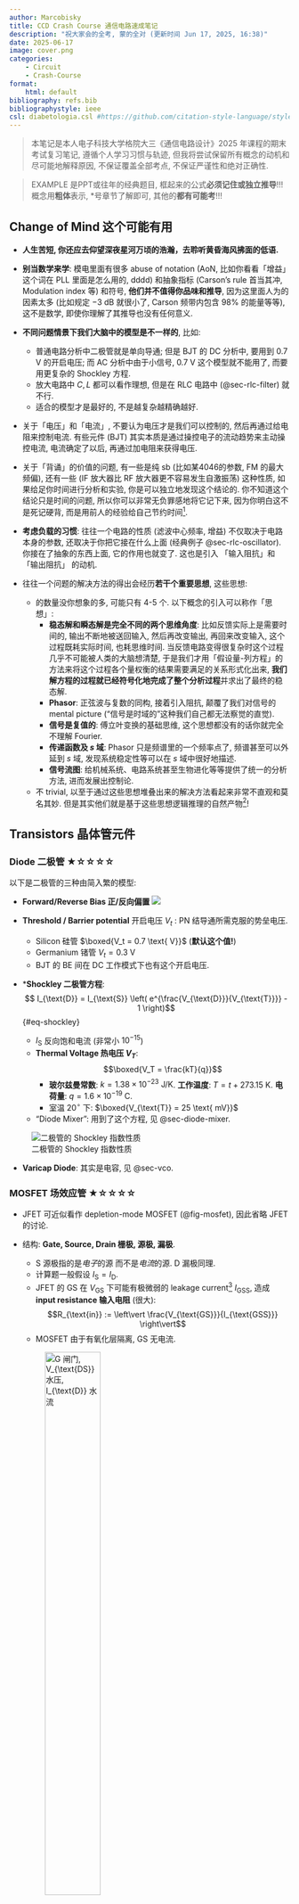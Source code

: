 ```yaml
---
author: Marcobisky
title: CCD Crash Course 通信电路速成笔记
description: "祝大家会的全考, 蒙的全对 (更新时间 Jun 17, 2025, 16:38)"
date: 2025-06-17
image: cover.png
categories:
    - Circuit
    - Crash-Course
format: 
    html: default
bibliography: refs.bib
bibliographystyle: ieee
csl: diabetologia.csl #https://github.com/citation-style-language/styles
---
```


> 本笔记是本人电子科技大学格院大三《通信电路设计》2025 年课程的期末考试复习笔记, 遵循个人学习习惯与轨迹, 但我将尝试保留所有概念的动机和尽可能地解释原因, 不保证覆盖全部考点, 不保证严谨性和绝对正确性.

> EXAMPLE 是PPT或往年的经典题目, 框起来的公式**必须记住或独立推导**!!! 概念用**粗体**表示, *号章节了解即可, 其他的**都有可能考**!!!

## Change of Mind 这个可能有用 {#sec-change-of-mind}

- **人生苦短, 你还应去仰望深夜星河万顷的浩瀚，去聆听黄昏海风拂面的低语.**

- **别当数学来学**: 模电里面有很多 abuse of notation (AoN, 比如你看看「增益」这个词在 PLL 里面是怎么用的, dddd) 和抽象指标 (Carson's rule 首当其冲, Modulation index 等) 和符号, **他们并不值得你品味和推导**, 因为这里面人为的因素太多 (比如规定 $-3\text{ dB}$ 就很小了, Carson 频带内包含 $98\%$ 的能量等等), 这不是数学, 即使你理解了其推导也没有任何意义.

- **不同问题情景下我们大脑中的模型是不一样的**, 比如:
    - 普通电路分析中二极管就是单向导通; 但是 BJT 的 DC 分析中, 要用到 $0.7\text{ V}$ 的开启电压; 而 AC 分析中由于小信号, $0.7\text{ V}$ 这个模型就不能用了, 而要用更复杂的 Shockley 方程.
    - 放大电路中 $C, L$ 都可以看作理想, 但是在 RLC 电路中 (@sec-rlc-filter) 就不行.
    - 适合的模型才是最好的, 不是越复杂越精确越好.

- 关于「电压」和「电流」, 不要认为电压才是我们可以控制的, 然后再通过给电阻来控制电流. 有些元件 (BJT) 其实本质是通过操控电子的流动趋势来主动操控电流, 电流确定了以后, 再通过加电阻来获得电压.

- 关于「背诵」的价值的问题, 有一些是纯 sb (比如某4046的参数, FM 的最大频偏), 还有一些 (IF 放大器比 RF 放大器更不容易发生自激振荡) 这种性质, 如果给足你时间进行分析和实验, 你是可以独立地发现这个结论的. 你不知道这个结论只是时间的问题, 所以你可以非常无负罪感地将它记下来, 因为你明白这不是死记硬背, 而是用前人的经验给自己节约时间[^engineering].

- **考虑负载的习惯**: 往往一个电路的性质 (滤波中心频率, 增益) 不仅取决于电路本身的参数, 还取决于你把它接在什么上面 (经典例子 @sec-rlc-oscillator). 你接在了抽象的东西上面, 它的作用也就变了. 这也是引入 「输入阻抗」和 「输出阻抗」 的动机.

- 往往一个问题的解决方法的得出会经历**若干个重要思想**, 这些思想:
    - 的数量没你想象的多, 可能只有 4-5 个. 以下概念的引入可以称作「思想」:
        - **稳态解和瞬态解是完全不同的两个思维角度**: 比如反馈实际上是需要时间的, 输出不断地被送回输入, 然后再改变输出, 再回来改变输入, 这个过程既耗实际时间, 也耗思维时间. 当反馈电路变得很复杂时这个过程几乎不可能被人类的大脑想清楚, 于是我们才用「假设量-列方程」的方法来将这个过程各个量权衡的结果需要满足的关系形式化出来, **我们解方程的过程就已经符号化地完成了整个分析过程**并求出了最终的稳态解.
        - **Phasor**: 正弦波与复数的同构, 接着引入阻抗, 颠覆了我们对信号的 mental picture (“信号是时域的”这种我们自己都无法察觉的直觉).
        - **信号是复值的**: 傅立叶变换的基础思维, 这个思想都没有的话你就完全不理解 Fourier.
        - **传递函数及 $s$ 域**: Phasor 只是频谱里的一个频率点了, 频谱甚至可以外延到 $s$ 域, 发现系统稳定性等可以在 $s$ 域中很好地描述.
        - **信号流图**: 给机械系统、电路系统甚至生物进化等等提供了统一的分析方法, 进而发展出控制论.
    - 不 trivial, 以至于通过这些思想堆叠出来的解决方法看起来非常不直观和莫名其妙. 但是其实他们就是基于这些思想逻辑推理的自然产物[^math]!

[^engineering]: 有些数学家对工程学嗤之以鼻的原因本质上是对「经验主义」的怀疑.

[^math]: 这一点在纯数上尤为明显.

## Transistors 晶体管元件

### Diode 二极管 ★☆☆☆☆

以下是二极管的三种由简入繁的模型:

- **Forward/Reverse Bias 正/反向偏置**
    ![](diode-bias.jpg)

- **Threshold / Barrier potential** 开启电压 $V_t$ : PN 结导通所需克服的势垒电压.
    - Silicon 硅管 $\boxed{V_t = 0.7 \text{ V}}$ (**默认这个值!**)
    - Germanium 锗管 $V_t = 0.3 \text{ V}$
    - BJT 的 BE 间在 DC 工作模式下也有这个开启电压.

- ***Shockley 二极管方程**: $$ I_{\text{D}} = I_{\text{S}} \left( e^{\frac{V_{\text{D}}}{V_{\text{T}}}} - 1 \right)$${#eq-shockley}
    - $I_{\text{S}}$ 反向饱和电流 (非常小 $10^{-15}$)
    - **Thermal Voltage 热电压 $V_T$**: $$\boxed{V_T = \frac{kT}{q}}$$
        - **玻尔兹曼常数**: $k = 1.38 \times 10^{-23} \text{ J/K}$. **工作温度**: $T = t + 273.15 \text{ K}$. **电荷量**: $q = 1.6 \times 10^{-19} \text{ C}$.
        - 室温 $20^{\circ}$ 下: $\boxed{V_{\text{T}} = 25 \text{ mV}}$
    - "Diode Mixer": 用到了这个方程, 见 @sec-diode-mixer.

::: {.column-margin}
![二极管的 Shockley 指数性质](shockley.jpg)
:::

- **Varicap Diode**: 其实是电容, 见 @sec-vco.

### MOSFET 场效应管 ★☆☆☆☆

- JFET 可近似看作 depletion-mode MOSFET (@fig-mosfet), 因此省略 JFET 的讨论.

- 结构: **Gate, Source, Drain 栅极, 源极, 漏极**.
    - S 源极指的是*电子*的源 而不是*电流*的源. D 漏极同理.
    - 计算题一般假设 $I_{\text{S}} = I_{\text{D}}$.
    - JFET 的 GS 在 $V_{\text{GS}}$ 下可能有极微弱的 leakage current[^leakage-current] $I_{\text{GSS}}$, 造成 **input resistance 输入电阻** (很大): $$R_{\text{in}} := \left\vert \frac{V_{\text{GS}}}{I_{\text{GSS}}} \right\vert$$
    - MOSFET 由于有氧化层隔离, GS 无电流.

    ![G 闸门, $V_{\text{DS}}$ 水压, $I_{\text{D}}$ 水流](MOSFET-Water.GIF){width=50%}

[^leakage-current]: AoN, 应该记为 $I_{\text{GSL}}$ (gate-source leakage).

- MOSFET 分类:

    ![箭头 **in** 代表 n-channel](mosfet.png){#fig-mosfet}

    - **P/N channel 通道**: 根据**沟道**类型 (不是 substrate 类型!), 空穴: P channel, 电子: N channel.
    - **Depletion/Enhancement mode 耗尽/增强型**: 默认 (**GSS**, gate-source short) 闸门的状态, 导通: depletion, 不导通: enhancement (符号上断开).
    - $V_{\text{GS}}$ 控制闸门的方法是不一样的 (@fig-mosfet):
        - P-channel D Mode: 正电压 -> 吸引 n substrate 的电子 -> 中和掉 channel 的空穴 -> 截止
        - N-channel D Mode: 负电压 -> 吸引 p substrate 的空穴 -> 中和掉 channel 的电子 -> 截止
        - P-channel E Mode: 负电压 -> 排斥 n substrate 的电子 -> 增加 channel 的空穴 -> 导通
        - N-channel E Mode: 正电压 -> 排斥 p substrate 的空穴 -> 增加 channel 的电子 -> 导通
    

- 特性:
    - 以 S 源极为基准, 我们关心 $V_{\text{GS}}, V_{\text{DS}}, I_{\text{D}}$ 三者的关系 ($I_{\text{D}}$ 曲面)
    - **Q-point** (Quiescent)[^Q-point]: 静态工作点, @fig-ID-surface 上的每个点都是 Q-point.
        - 引入 Q-point 的原因是: 半导体元件在不同的输入**变化频率**下 即使输入的数值相同, 输出会有所差别. Q-point 代表这些点都是在输入变化很慢的情况下测出来的值, 即 **DC 工作点**、稳态值.
        - 所以模拟电路有必要区分 DC 和 AC 分析, 他们是不一样的.

    ![$I_{\text{D}}$ 曲面](ID-surface.png){#fig-ID-surface width=80%}

    - **Drain curve 漏极特性曲线**: 固定闸门 $V_{\text{GS}}$ 后的 水压与水流的关系.
        - **Ohmic region 欧姆区**: 相当于固定电阻. (改变闸门可以充当可变电阻)
        - **Active region 饱和区**: 水流不变了.
        - **Breakdown region 击穿区**: 水压太大, 水管坏了.
        - **Pinch-off** 对应的点是**抛物线**.

    ![Drain curve 漏极特性曲线](drain-curve.png){width=80%}

    - **Transfer curve 转移特性曲线**: 水压足够大时水流和闸门的关系 ($I_{\text{D}}$ 曲面沿 $V_{\text{DS}}$ 轴的投影).
        - **抛物线** 关系.
        - **默认饱和电流 $I_{\text{DSS}}$**: Drain to Source current with *gate* Shorted.
        - **跨导 $g_m$** (电阻的倒数): Drain curve 的斜率, 与闸门电压有关.

    ![Transfer curve 转移特性曲线](transfer-curve.png){#fig-transfer-curve width=80%}

[^Q-point]: 这是一个典型的教科书讲不明白的问题.

### BJT 三极管 ★★★★☆

> 大写表示 DC 工作模式 (e.g., $I_{\text{E}}, \beta_{\text{DC}}$), 小写表示 AC 工作模式 (e.g., $I_{\text{e}}, \beta_{\text{ac}}$). $\tilde{I}$: phasor, $i$: 瞬时值.

#### 结构 ★☆☆☆☆

::: {layout="[75,25]"}
![](BJT.png)

![](npn.gif){width=30%}
:::

- 结构: **Base, Collector, Emitter 基极, 集电极, 发射极**.

    - **npn, pnp** 两种, 因 doping 浓度不同而*不对称* ! npn 性能更好.

- 模型及可观测参数

    - **r Parameters** (resistance): $r'_e$ (**最重要**★★★★★), $r'_b, r'_c, \alpha_{\text{ac}}, \beta_{\text{ac}}$

    ![根据 $r'_b \approx 0$ 和 $r'_c \approx \infty$ 来简化模型](r-para.png){#fig-r-para width=70%}
    - **h Parameters** (hybrid): (Omitted).

#### 性质 ★★★★★ {#sec-bjt-properties}

- 特征曲线
    - 一般都在 active region 工作区
    - $I_C$ 不一定是 $I_B$ 的 $\beta_{\text{DC}}$ 倍, 在饱和区就不行 (@fig-BJT-saturation).

::: {.column-margin}
![饱和区没有放大](BJT-saturation.png){#fig-BJT-saturation}
:::

![抽象命名来了, 看看饱和区和工作区是不是你想的那样](BJT-characteristic.png){width=90%}

- AC & DC 下都有的性质:
    - 箭头代表 **总** (E) **电流** 参考方向, 不一定是实际电流方向. 三者满足 KCL: $$\boxed{ I_{\text{E}} - I_{\text{C}} - I_{\text{B}} = 0} $${#eq-kcl}

- DC 工作模式性质:
    - $\alpha, \beta$ 参数:$$ \alpha_{\text{DC}} := \frac{I_{\text{C}}}{I_{\text{E}}} \approx 0.99, \quad h_{\text{FE}} = \boxed{\beta_{\text{DC}} := \frac{I_{\text{C}}}{I_{\text{B}}}} \approx 99$$
    - B, E 可看作导通的二极管, PN结之间存在开启电压: $$\boxed{V_{\text{BE}} = V_t \approx 0.7 \text{ V}}$$

- AC 工作模式性质:

    - 发射极动态电阻 $$\boxed{r'_e \approx \frac{V_T}{I_{\text{E}}} = \frac{25\text{ mV}}{I_E}}$$

    - $\beta$ 参数: $$ \beta_{\text{ac}} := \frac{\Delta I_{\text{C}}}{\Delta I_{\text{B}}}$$
        - 造成 $\beta_{\text{DC}} \neq \beta_{\text{ac}}$ 的原因是 $I_{\text{C}}$-$I_{\text{B}}$ 关系是曲线:

        ![DC 模式相当于全局的流形, AC 模式相当于局部的切空间](dc-ac-beta.png){width=80%}

<!-- ----------------------------------------- -->
::: {.callout-important icon=true collapse=true}
## 有关 $V_T$ 和 $V_t$
**Mental picture**: 当我们将信号输入到 BJT 的 Base 时, 几乎就是 DC 信号, 波动幅度非常小!

BJT 正常工作时, 将 BE 看作导通的二极管, 自然有电压 $V_t \approx 0.7 \text{ V}$. $r'_e$ 不能被 DC 信号感受到, 只有小信号才能感受到. 小信号需要用更精确的模型 @eq-shockley 来计算. @fig-VT-Vt 在 $V_{BE} = 0.7\text{ V}$ 处的斜率就是 $r'_e$ 的倒数:
$$
\text{slope}|_{V = 0.7\text{ V}} = \frac{I_S}{V_T} \cdot e^{\frac{V}{V_T}} = \frac{1}{r'_e}
$$

我们 利用 @eq-shockley 将 $e^{\frac{V}{V_T}}$ 用 $I_E$ 表示:
$$
\text{slope}|_{I = I_E} = \frac{I_S}{V_T} \cdot \left(\frac{I}{I_S} + 1\right) = \frac{I}{V_T} + \underbrace{\cancel{\frac{I_S}{V_T}}}_{\to 0} = \frac{1}{r'_e}
$$

求得:
$$
r'_e = \frac{V_T}{I}
$$

$I$ 就是**当前** E 上的直流电流大小!

![](VT-Vt.png){#fig-VT-Vt width=70%}
:::
<!-- ----------------------------------------- -->


#### CE, CC 与 CB

- CE (Common Emitter) 共射放大器: 
    - $A_v \gg 1, A_i \gg 1$: 电压、电流增益都很高.
    - 可以推导: Base 输入电阻 $\boxed{R_{\text{in (base)}} = \beta_{\text{ac}} r'_e}$

- CC (Common Collector) 共集放大器:
    - $A_v \approx 1$: 基本不会放大电压, 所以称为 **Emitter Follower 跟随器**.
    - $A_i \gg 1$: 用于**电流放大**, 而不用于电压放大.
    - 输入阻抗很高.

- CB (Common Base) 共基放大器:
    - $A_v \gg 1$: 电压增益 $A_v$ 很高.
    - $A_i \le 1$: 电流只会减小.
    - 输入阻抗很低.



## Network Analysis 网络分析 ★★☆☆☆

### Thevenin & Norton 定理 {#sec-thevenin-norton}

> 任何一个只有电压源、电流源和电阻的网络, 都可以等效为 一个有内阻的电压源 或 一个有内阻的电流源[^reason].

[^reason]: 任何线性二端网络都可以这么等效, 原因是电源的 $V$-$I$ graph 是直线! 而非理想的 电压源 和 电流源 也是直线, 二者自由度都是 $2$, 因此相互等价.

$$
\boxed{
\begin{aligned}
V_{\text{TH}} &= V_{\text{open}} \\
I_{\text{N}} &= I_{\text{short}} \\
R_{\text{TH}} &= R_{\text{N}} = \frac{V_{\text{open}}}{I_{\text{short}}} \\
\end{aligned}
}
$${#eq-thevenin-norton}

![Thevenin 等效 和 Norton 等效](thevenin-norton.png){width=80%}

### Input & Output Impedance 输入/输出阻抗

> 一个线性网络作为负载时一定可以等效成一个电阻 (输入阻抗), 作为电源时一定可以等效成一个非理想电压源或电流源 (内阻就是输出阻抗).

- $R_{\text{in}}$ 就是该网络作为负载时两端的电压和电流之比.

### Conjugate Matching & Maximum Power Transfer 匹配负载与最大功率传输

> 阻抗匹配是一个实际中要考虑的问题, 而不是在纯理论层面上的问题, 所以会觉得有点脱节的感觉.

- 问题建模: @sec-thevenin-norton 的结论对稳态交流电路同样适用 (见 @fig-matched-network-demo)! 任意复杂线性网络:
    - 从外面看都只是一个内阻 $\tilde{Z}_0$ 的电压源 $\tilde{V}_0$ (相当于 Thevenin 等效).
    - 看外面都是一个阻抗为 $\tilde{Z}_L$ 的负载.
    - 问: 给定工作频率[^working-freq] $\omega_0$ 和 $\tilde{V}_0$, $\tilde{Z}_0, \tilde{Z}_L$ 满足什么的时候负载热功率最大?

[^working-freq]: 注意一个匹配电路只在一个工作频率下匹配, 而不是所有频率! 而我们会看到, 匹配后的频率恰好是协振频率 $\omega_0$, 所以用 $\omega_0$ 来表示工作频率.

- 当内外阻抗互为共轭时, 称该电路**阻抗匹配**, 此时**负载热功率[^power]达到最大**. $$\boxed{\tilde{Z}_0 = \tilde{Z}_L^*}$${#eq-conj-matching}

    ![阻抗匹配时相当于只有两个一样的纯电阻](conj-match-demo.png){width=70%}

[^power]: 稳态电路功率有很多定义 (比如: 有功功率, 无功功率, 视在功率, 热功率等), 这里指**热功率**.

- **Reflection Coefficient 反射系数**: 反映了负载阻抗与源阻抗的匹配程度, omitted.

<!-- ----------------------------------------- -->
::: {.callout-note icon=true collapse=true}
## 阻抗匹配条件的证明

![问题建模情景](matched-network-demo.png){#fig-matched-network-demo width=40%}

设 $\tilde{Z}_0 = R_0 + jX_0, \tilde{Z}_L = R_L + jX_L$, 负载的热功率:
$$
\begin{aligned}
P_L &= I_{\text{rms}}^2 R_L \\
&= \frac{1}{2} |\tilde{I}|^2 R_L \\
&= \frac{1}{2} \left| \frac{\tilde{V}_0}{\tilde{Z}_0 + \tilde{Z}_L} \right|^2 R_L \\
&= \frac{1}{2} \frac{|\tilde{V}_0|^2}{(R_0 + R_L)^2 + (X_0 + X_L)^2} R_L \\
\end{aligned}
$$

要 $P_L$ 最大, 分母必须最小, 显然当 $X_0 + X_L = 0$ 时即 @eq-conj-matching 时取最小.
:::
<!-- ----------------------------------------- -->

### Matching Network Design 匹配网络设计 {#sec-matching-network-design}

> 有很多种匹配网络可供选择: $\pi, T$ 形网络等, 本文只考虑 $T$ 形网络. 本章重度依赖 @sec-q-factor-1st-order 的结论.

- 问题描述: 给定 纯电阻内阻 $R_0$ 的交流电源 $V_0$ 和 纯电阻负载 $R_L$, 在它们中间设计一个 $T$ 形网络使阻抗匹配.
    - 既然是设计匹配网络, 就不能用纯电阻了 (@fig-matching-wrong-design), 不然能量白白消耗掉了, 只能用**纯电抗 $X$ 元件** ($X_p, X_s$ 都可以是 $L$ 或 $C$, 一般串联的用 $L$, 并联的用 $C$), 它们只储能, 不耗能.

:::{.column-margin}
![谁教你这样设计网络的?](matching-wrong-design.png){#fig-matching-wrong-design}
:::

![根据 $R_0, R_L$ 的大小结合 @eq-q-factor-serial-parallel-conversion 的结论要设计成不同的 $T$ 形网络](matching-right-design.png){#fig-matching-right-design width=90%}

- 解法: ★★★★★
    - **根据 $R_0, R_L$ 的大小选择网络类型**: 见 @fig-matching-right-design.
    - **用电阻之比算 $Q$**: @eq-q-factor-serial-parallel-conversion 的第一个公式.
    - **再用 @fig-Q-factor-1st-order 的两个公式得出 $X_s, X_p$**.
    - **最后用 $X_s, X_p$ 计算出 $L, C$ 的值**: 一般串联的用 $L$, 并联的用 $C$.
        

<!-- ----------------------------------------- -->
::: {.callout-note icon=true collapse=true}
## EXAMPLE: 匹配网络设计
![题目描述](matching-example-problem.png){width=80%}

![设计图, $R_{-}, R_{+}$ 对应 $R_0, R_L$](matching-example-network.png){width=40%}

![计算电抗和其对应的 $L, C$ 值](matching-example-calculation.png){width=80%}
:::
<!-- ----------------------------------------- -->


## Amplifier Circuit 放大电路分析 ★★★★☆

### 分析纲领 ★★★★★

> 一个放大电路对 DC 和 AC 的作用是单独的, 我们先分开分析, 实际上的情况是两个分析结果的叠加!

::: {.column-margin}
![电容通交隔直](capacitor-mental-picture.jpg)
:::

- DC 和 AC 的情况下, 放大电路的等效电路是不一样的.

- 我们只需要考虑**等效电路**, 电容和电感在等效电路中是不存在的.

    - **DC 分析**: 
        - 电容开路, 电感短路[^ideal-CL].
        - 画 **Thevenin 等效电路**

            ![DC等效电路 及其Thevenin等效](Theveninising.png){#fig-Theveninising}

    - **AC 分析**:
        - 电容短路, 电感开路.
        - $V_{\text{CC}}$ 相当于接地 (任何不变的信号都相当于接地)
        - 电压、电流默认取 RMS $V_{\text{rms}}$ 计算 (峰值也行其实), $\boxed{V_p = \sqrt{2} V_{\text{rms}}}$
        - **Bypass Capacitor**: 与某个电阻 $R$ 并联的电容, 使得交流信号在至少 $f_{\min}$ 频率下看起来无阻抗, $C$ 必须足够大 ($X_C$ 必须足够小): $$\boxed{X_C \le \frac{R}{10}}$$ 

    - 将等效电路中的 BJT 换成 @fig-r-para (b) 中的模型, 然后当作正常电路分析即可.

[^ideal-CL]: 理想电容记为 $C_{\infty}$, 理想电感记为 $\text{RFC}$ (Radio Frequency Choke).

- 最后 DC 和 AC 的结果叠加起来, 注意 **这时候 $V_{\text{CC}}$ 不能接地了**[^ce-180], 所有元件都正常. 

[^ce-180]: 特别是在分析为什么 Common Emitter 相位是 180 度的时候, $V_\text{C} = V_{\text{CC}} - I_\text{C} R_\text{C}$, $$V_B \uparrow \implies I_B \uparrow \implies I_C \uparrow \implies V_\text{C} \downarrow$$


<!-- ----------------------------------------- -->
::: {.callout-note icon=true collapse=true}
## EXAMPLE: Thevenin 等效电路

![求解 @fig-Theveninising](dc-example.png)

@fig-Theveninising 中 $A$ 点电压不能直接分压求解! 虽然 $I_{\text{A}}$ 很小: $$ V_A \neq \frac{R_2}{R_1 + R_2} V_{\text{CC}}$$

要用 Thevenin 等效电路求解!
:::
<!-- ----------------------------------------- -->

<!-- ----------------------------------------- -->
::: {.callout-note icon=true collapse=true}
## EXAMPLE: Bypass Capacitor 大小的计算
![Bypass Capacitor 大小的计算](bypass-capacitor.png)
:::
<!-- ----------------------------------------- -->



<!-- ### Common Emitter (CE) 共射放大器 -->


## Mixer Circuit 混频电路 ★★★☆☆

- 目的: 其实就是完成了**调制和解调**的时候将两个正弦信号 $v_1, v_2$ 乘在一起的过程
    - $v_1 = V_1 \cos(\omega_1 t), v_2 = V_2 \cos(\omega_2 t)$
    - 一般要结合滤波器保留需要的频率成分 (上边带  $\omega_1 + \omega_2$ 或 下边带 $|\omega_1 - \omega_2|$, 为了区分 **Rejection 滤波**, 姑且叫做 **"Second" 滤波**[^second]).
- 由于产生了新的频率成分, 需要引入二极管之类的**非线性元件**.

[^second]: 我自己起的名字, 只是因为他在 Rejection 滤波器之后.

### Common Mixer 常见混频器 {#sec-common-mixer}

#### Diode Mixer 二极管混频器 {#sec-diode-mixer}

![](diode-mixer.png){#fig-diode-mixer width=60%}

- @fig-diode-mixer 1 点电压 $V_1 = (v_1+v_2)/2$, 相当于两个交流电压源 $v_1, v_2$ 串联.
- Diode Mixer 要求 $v_1, v_2$ 很小 (所以 $i_D$ 也很小), 二极管要用 **Shockley 方程** 来建模!
- 由 Taylor 展开 Shockley 方程, $i_D$ 有 $v_D, v_D^2, v_D^3, \cdots$ 成分, 分别对应:
    - 一次谐波: $\omega_1, \omega_2$
    - 二次谐波: $2 \omega_1, 2 \omega_2, \omega_1 + \omega_2, |\omega_1 - \omega_2|$
    - 更高次谐波 ...

::: {.column-margin}
![二极管混频器输出的频谱](diode-freq.png)
:::

#### BJT & JFET Mixer 晶体管混频器

![以 BJT Mixer 为例](BJT-mixer.png){#fig-bjt-mixer width=60%}

- BJT 的 B, E 间其实是隐藏的二极管 (见 @sec-bjt-properties)
- BJT Mixer 自带放大效果 (输出的电流可以比较大).
- @fig-bjt-mixer 的 $L, C$ 是带通滤波器 (**"Second" 滤波**)
- 若换成 JFET Mixer, 不再满足 Shockley 方程, 而是 Transfer curve 的**二次关系** (@fig-transfer-curve), 没有高次谐波成分了, nice!

#### Dual-Gate MOSFET Mixer 

(Omitted)

#### Diode Ring Modulator 环形调制器 {#sec-ring-modulator}

![环形调制器输入 $e_i$ 输出 DSB-SC 调制信号, 载波一般用矩形波](Ring-modulator.png){width=70%}

### Image Frequency 镜像频率 {#sec-image-frequency}

- 混频器输出的二次谐波里的 $|\omega_1 - \omega_2|$ 项不仅有希望的 $f_{\text{RF}}$ 频率, 还有可能存在的 **镜像频率** $f_{\text{image}}$.

- **Image frequency rejection**: 当我们 mixing 后需要保留 $|\omega_1 - \omega_2|$ 成分时, 我们不希望受到 $f_{\text{image}}$ 的干扰, 所以加一个 BPF 来滤掉它 (@fig-rejection-filter)

::: {.column-margin}
![Rejection 滤波器例子](rejection-filter.png){#fig-rejection-filter}
:::

![用带通滤波器滤掉可能存在的镜像频率, 定量分析见 @sec-rlc-rejection-filter, $\omega_{\text{IF}}$ 见 @sec-heterodyne](image-rejection.png){#fig-image-rejection width=60%}

## RLC 电路作为滤波器 {#sec-rlc-filter}

> 这门课中 含有 RLC 这个电路整体的地方包括: **Image Rejection 滤波器, 振荡器的反馈电路, PLL 的 loop filter 低通滤波**, 我们单独来看一看.

> **High Frequency Effects/Parasitic Effects 高频/寄生效应**: $R, L, C$ 元件甚至导线在高频时表现不再理想, 都有了**寄生电容**和**寄生电感**. 但这超出了电路的集总 (lumped) 假设, 一般不讨论.

:::{.column-margin}
![$L$ 在高频下变成 $RLC$ 电路了](parasitic-effect.png)
:::

### Resonance 协振

- **Tank circuit**: 并联 $LC$ 电路中是有储存的能量的, 所以称为 Tank.

- **Flywheel effect**: $LC$ 电路中 $L$ 和 $C$ 之间有能量交换 (用弹簧振子类比, 弹性势能和动能之间的交换).

- 协振时 $LC$ 串联电路相当于短路, $LC$ 并联电路相当于断路. 即电路表现为**纯电阻**, 即: $$\boxed{\Im{(Z)} = 0, \quad \text{or } \Im{(Y)} = 0}$$

    - 对 $LC$ 电路, $$\Im (Z) = \Im \left(\frac{1}{Cj\omega_0} + Lj\omega_0\right) = 0 \implies \boxed{\omega_0 = \sqrt{\frac{1}{CL}}}$${#eq-resonance}
    - 对 $RLC$ 电路 (@fig-RLC-resonance), 算 $Y$ 更方便: $$\Im (Y) = \Im \left(\frac{1}{R + Lj \omega_0} + Cj \omega_0\right) = 0 \implies \omega_0 = \sqrt{\frac{1}{CL}-\frac{R^2}{L^2}}$$

:::{.column-margin}
![对于 $Q>10$ 的 $RLC$ 电路可以忽略 $R$](RLC-resonance.png){#fig-RLC-resonance}
:::

### Q-factor 品质因数

> Q-factor 在一阶系统和二阶系统都有定义, 但不太一样. 先是在二阶系统上定义, 再**形式化**地迁移到了一阶系统上.

#### 二阶系统 ($C, L$ 都存在)

> Q-factor 衡量了一个二阶电路的滤波品质. $Q$ 越大, 滤波器的频率选择性越好.

:::{.column-margin}
![$Q$ 越大, 滤波器的频率选择性越好](Q-factor-demo.png)
:::

- **Dissipation** $D := 1/Q.$

- 等价定义(或推论):
    - 二阶系统 (如弹簧振子模型) **在共振(协振 resonance)条件下** ($\omega_0$), 系统储存的能量与一个周期内消耗的能量 (在 $R$ 上) 之比, 的 $2\pi$ 倍: $$ Q := 2\pi \cdot \frac{ \text{Energy stored}}{\text{Energy dissipated in one period}}$$ 这是其定义式, 但不会用它来计算, 可以由这个式子推出所有以下结论:
    - 串联协振 (记忆: 串联电流主导, $R$ 在分母, $R$ 越大越耗能, $Q$ 越小): $$ \boxed{Q = \frac{\omega_0 L}{R} = \frac{1}{\omega_0 C R}}$${#eq-serial-Q} 并联协振 (记忆: 并联电压主导, $R$ 在分子, $R$ 越大泻能越慢, $Q$ 越大): $$ \boxed{Q = \frac{R}{\omega_0 L} = \omega_0 C R}$${#eq-parallel-Q} 这两个式子在 @sec-q-factor-1st-order 被形式化地迁移到了一阶系统上, 在匹配网络设计 (@sec-matching-network-design) 中频繁用到!
    - 不管串/并联协振, $Q$ 都可由 中心频率和 $-3\text{ dB}$ 带宽之比来表示 : $$\boxed{Q = \frac{\omega_0}{\Delta \omega}}, \Delta \omega = \omega_2-\omega_1, \quad \text{when } 20\lg|H(\omega_{1,2})| = -3\text{ dB}$${#eq-q-center-over-bandwidth}
    - $\omega_0$ 是 $\omega_1$ 和 $\omega_2$ 的几何平均: $$\boxed{\omega_0^2 = \omega_1 \omega_2}$$ 但是实际上很接近算数平均, 所以可以这样算截止频率 $\omega_1, \omega_2$: $$ \begin{cases} \omega_1 &= \omega_0 - \frac{\Delta \omega}{2} \\ \omega_2 &= \omega_0 - \frac{\Delta \omega}{2}\end{cases}$$

        ![$\omega_0$ 是 $\omega_1$ 和 $\omega_2$ 的几何平均, 但计算时可用算数平均来近似计算](RLC-BPF.png){width=60%}

:::{.column-margin}
「半功率」点 $-3\text{ dB}$ 对应的 $\omega$ 叫 **截止频率**, $|H|^2 = 0.5$.
:::

#### 一阶系统 ($RC$ 或 $RL$ 电路) {#sec-q-factor-1st-order}

> 直接将 @eq-serial-Q 和 @eq-parallel-Q 的 $\omega_0$ **形式化**地替换成当前的频率 $\omega$, 所以一阶电路的 $Q$ 不再固定, **跟工作频率有关**.

![电容和电感可以进一步抽象为纯虚数的电抗 $X$, $s, p$ 代表 series, parallel](Q-factor-1st-order.png){#fig-Q-factor-1st-order width=80%}

- **Serial-Parallel Conversion**
    - **动机**: @fig-Q-factor-1st-order 中两种电路的总体来说就是一个阻抗 $Z_s, Z_p$, **给定频率 $\omega$**, $R_s, R_p$ 和 $X_s, X_p$ 要满足什么条件他们可以完全等效? i.e., $Z_s = Z_p$.
    - **结论**: 等效时, **并联**的电阻和电抗都要大一些:
        $$
        \boxed{
        \begin{aligned}
        \frac{R_p}{R_s} &= 1+Q^2 \\
        \frac{X_p}{X_s} &= 1+\frac{1}{Q^2}
        \end{aligned}}
        $${#eq-q-factor-serial-parallel-conversion}

<!-- ----------------------------------------- -->
::: {.callout-note icon=true collapse=true}
## @eq-q-factor-serial-parallel-conversion 的推导

@fig-Q-factor-1st-order 中串联和并联的阻抗 $Z_s, Z_p$ 为:
$$
\begin{aligned}
Z_s &= R_s + j X_s \\
\frac{1}{Z_p} &= \frac{1}{R_p} + \frac{1}{j X_p}
\end{aligned}
$$

令 $Z_s = Z_p$, 实部与虚部分别相等, 再代入 @fig-Q-factor-1st-order 中的公式 (由于等效, 串联和并联的电路的 $Q$ 肯定一样, $Q \equiv \frac{X_s}{R_s} = \frac{R_p}{X_p}$) 即可:
$$
\begin{aligned}
&\frac{1}{R_s + j X_s} = \frac{1}{R_p} + \frac{1}{j X_p} \\
\implies &\frac{R_s - jX_s}{R_s^2 + X_s^2} = \frac{1}{R_p} - j \frac{1}{X_p} \\
\implies &\begin{cases} \Re = \frac{R_s}{R_s^2 + X_s^2} = \frac{1}{R_p} \implies \frac{R_p}{R_s} = 1 + \frac{X_s^2}{R_s^2} = 1 + Q^2 \\ \Im = \frac{X_s}{R_s^2 + X_s^2} = \frac{1}{X_p} \implies \frac{X_p}{X_s} = 1 + \frac{R_s^2}{X_s^2} = 1+\frac{1}{Q^2} \end{cases}
\end{aligned}
$$
:::
<!-- ----------------------------------------- -->


### RLC 电路作为 Image Rejection 滤波器 {#sec-rlc-rejection-filter}

将 @fig-rejection-filter 作为一个整体, 其 admittance ([导纳](https://en.wikipedia.org/wiki/Admittance)) $Y$ 跟输入频率有关, 算出来是:
$$
\boxed{
|Y| = Y_0 \sqrt{1+(\delta Q)^2}
}
$$
其中 $Y_0$ 是电路在协振 $\omega_0$ 时的导纳. $\delta := \frac{\omega}{\omega_0} - \frac{\omega_0}{\omega}$, $Q$ 是品质因数.

给 $a, b$ 输入相同的电流 phasor $\tilde{I}$, $\tilde{V}_{ab}$ 的长度代表了滤波后的电压信号振幅, 由 $|\tilde{V}_{ab}| = |\tilde{I}| / |Y|$ 知: 滤波器的输出**反比**于 $|Y|$. 

以 $\omega_0$ 点为参考, 定义滤波器在 @fig-image-rejection 的 任意频率 $\omega$ 上的 **attenuation** $|A_r|$ 为 (一般还要化成 $\text{dB}$ 单位):
$$
\boxed{
|A_r| := \left|\frac{\tilde{V}_\omega}{\tilde{V}_{\omega_0}}\right| = \frac{Y_0}{Y} = \frac{1}{\sqrt{1+(\delta Q)^2}}
}
$$

<!-- ----------------------------------------- -->
::: {.callout-note icon=true collapse=true}
## EXAMPLE: RLC Rejection 滤波器 attenuation 的定量分析

![](RLC-rejection-example.png)
:::
<!-- ----------------------------------------- -->

### RLC 电路作为振荡器的反馈电路 ★★★★★ (See @sec-design-positive-feedback) {#sec-rlc-oscillator}

#### Phase-shift oscillator 只有 $RC$ 的反馈

> @fig-phase-shift-osc-struct 结构的振荡器输出的中心振荡频率 $$\boxed{\omega_0 = \frac{1}{\sqrt{6}RC}}$${#eq-pso-omega0}

![Phase-shift oscillator 的反馈电路结构](Phase-shift-osc-struct.png){#fig-phase-shift-osc-struct width=80%}


<!-- ----------------------------------------- -->
::: {.callout-note icon=true collapse=true}
## @eq-pso-omega0 推导过程

![Phase-shift oscillator 的中心频率的推导过程](Phase-shift-osc-derive.png){#fig-phase-shift-osc-derive}

注意: **不能用三个 $RC$ LPF 的连级来计算!**, 因为每加一个 $RC$ 就相当于加了负载 (这个思想见 @sec-change-of-mind), 会影响之前的电路的滤波性质:

![加 Buffer 才能用连级的思想](RC-with-buffer.png)

:::
<!-- ----------------------------------------- -->


<!-- ----------------------------------------- -->
::: {.callout-note icon=true collapse=true}
## EXAMPLE: 用 @eq-pso-omega0 来计算输出频率

![](phase-shift-osc-calculation.png)
:::
<!-- ----------------------------------------- -->

#### Tapped network 含 $RLC$ 的反馈 {#sec-tapped-network}

> **Tapped network**: 一个电路从中间某两个部分引出两条线[^tap] (称为 "tap") 分别作为输入和输出后形成的二端网络.

[^tap]: 比如滑动变阻器的滑片可称为 "tap".

::: {.column-margin}
![Tapped network 例子](tapped-network.png){#fig-tapped-network}
:::

- 根据所用的不同 Tapped network (@fig-tapped-network), 给振荡器起了不同名字 (仅仅是起个名字): **Hartley, Colpitts, Clapp**, etc.

- **这里题目一般只会叫你算中心频率 $\omega_0$, 只要将他给的电路进行 AC 等效, 然后与 @fig-osc-feedback 进行对比找出 $\beta(s)$ 的部分, 这个部分是一个 $LC$ 协振电路, 是一个 BPF, 所以其协振频率就是振荡器的输出频率 $\omega_0$![^omega0]**

[^omega0]: 这也是为什么协振频率和振荡器的输出频率是都用 $\omega_0$ 表示的原因.

<!-- ----------------------------------------- -->
::: {.callout-note icon=true collapse=true}
## EXAMPLE: 找出下面振荡器的反馈部分 并算出其输出频率

::: {layout="[50,50]"}
![Hartley: $\omega_0 = 1/\sqrt{(L_1+L_2)C}$](Hartley1.png){width=90%}

![Hartley: 跟左边一样](Hartley2.png){width=90%}
:::

![Colpitts: $\omega_0 = 1/\sqrt{[C_1C_2/(C_1+C_2)]L_1}$](Colpitts.png){#fig-Colpitts width=60%}

注意上面的 BJT 的 Base 上并不是没有输入, 而是省略了正向开启电压提供电路.
:::
<!-- ----------------------------------------- -->

### $RC$ 电路作为 PLL 的 Loop Filter {#sec-rc-pll}

::: {.column-margin}
![$RC$ 低通滤波器](RC-filter.png){#fig-rc-filter}
:::

- @fig-rc-filter 的传递函数为: $$F(s) = \frac{1}{1+RCs}$$ 其 **截止频率** $\omega_p$ 来自「半功率」点: $$|F(s)|^2 = \frac{1}{1+(RC\omega_p)^2} = \frac{1}{2} \implies \boxed{\omega_p = \frac{1}{RC}}$$





## Oscillator Circuit 振荡器 ★★★☆☆

> 程序的执行需要时钟, 我们需要一个电路, 它可以**自发持续稳定** (而不是像 $LC$ 电路被动地) 地输出一个周期信号 (e.g., 正弦波), 称为**振荡器**. 如果频率还能调整的话就更好 (VCO, Voltage Controlled Oscillator).

### 电路振荡要满足的条件

![用正反馈来产生自发振荡, 振荡的根源在于内部的热噪声](positive-feedback.png){#fig-osc-feedback width=70%}

- 为什么会自发震荡? (热噪声见 @sec-noise)
    - **热噪声不可避免**
    - **热噪声为白噪声 (频谱中含有所有的频率)**, 通过线性系统有制造出任意想要的频率的潜力.
    - 我们希望小噪声在正反馈系统里不断被「放大」[^amp] (用 $A(s)$), 而且能够筛选出我们想要的频率 $\omega_0$ (用 $\beta(s)$, $\omega_0$ 是振荡器的自发频率, 称为**中心频率或工作频率**, 是反馈 $LC$ 电路中的协振频率).

- **Barkhausen Stability Criterion 巴克豪森准则**: @fig-osc-feedback 要振荡, 必须满足 (但不保证振荡):
$$
\boxed{
\begin{cases} |A \beta| \ge 1 \\ \angle (A \beta) = 0 \end{cases}
}
$$

<!-- ----------------------------------------- -->
::: {.callout-note icon=true collapse=true}
## Barkhausen 准则的理解
一个小噪声在 $\omega$ 频点每经过一次系统回来后都被「放大」了:
$$
H(j \omega) = A(j \omega) \beta(j \omega)
$$

那这个信号一遍又一遍经过系统出来以后被「放大」了:
$$
1 + H(j \omega) + H(j \omega)^2 + H(j \omega)^3 + \cdots 
$${#eq-geometric-series}

这是一个等比数列, 要想震荡, 这个值一定不能收敛, 也就是公比不能太小:
$$
|H(j \omega)| \ge 1
$$

另外回来的相位必须跟原来同向 (相位差是零, $\angle(A \beta) = 0$), 不然 @eq-geometric-series 的每一项就会均匀分布在复平面上, 会被平均掉.

真实的过程就是 @eq-geometric-series 的求和是很快地一项一项求和 (因为**反馈是需要时间的**, 如果反馈不需要时间就不会震荡了, 如果宇宙是计算机的话, 直接 run time error), 如果发散的话就一直来回变化怎么也停不下来, 也就是在时间上震荡, 如果我们直接列方程求解的话是想一步到位求出稳态 (见 @sec-change-of-mind), 但是它收敛不了, 最后的结果就是无穷大.

如果我们要输出固定的频率的话, 只需要在反馈的过程中让 $\beta(s)$ 筛选出我们想要的频率就行了 (BPF). 
:::
<!-- ----------------------------------------- -->


[^amp]: 在 @sec-change-of-mind 中我们提到过「信号是复值的」, 这意味着「放大」这个词不一定代表指数增长的信号, 也代表正弦信号, 指数信号和正弦信号的在复数看来本质是一样的.

### 设计正反馈电路 {#sec-design-positive-feedback}

> 现在要设计 @fig-osc-feedback 中的反馈电路 $\beta(s)$, 目标是要跟 $A(s)$ 一起满足 Barkhausen 准则, 而且要滤出所需震荡频率 $\omega_0$. 简单起见, 就用 $LC$ 电路吧.

- 这个正反馈电路可以只含有 $RC$ 元件, 也可以利用 $RLC$ 的协振, 所有内容见 @sec-rlc-oscillator.

### VCO (Voltage Controlled Oscillator) 电压控制振荡器 {#sec-vco}

> VCO 接收一个电压[^voltage-notation] $V_o$, 输出一个频率与之 近似线性 的周期信号.

[^voltage-notation]: Notation 开始变得抽象了, 用 $V_o$ 是因为 PLL 里面 VCO 的输入是 LPF 的输出, 所以用 out.

:::{.column-margin}
![VCO 输入输出近似线性 (见 @eq-vco-linear)](VCO-plot.png){#fig-VCO-plot}
:::

- **Varicap (Varactor) diode 可变电容**: 这种电容的电容值 $C_D$ 可通过外界输入的电压 $V_D$ 来调节 ($C_0 \approx 18\text{ pF}$ 是 $V_D$ 等于零的电容值): $$\boxed{C_D = \frac{C_0}{\sqrt{1 + \frac{|V_D|}{0.5}}}}$$
    - VCO 就是用了 varicap diode 的自发 oscillator, 通过输入电压, 改变电容值, 进而通过 @eq-resonance 改变振荡频率.

[^gain]: 开始 AoN 了, 如果 VCO 的输入是电压, 输出是正弦波, 增益应该是输出比输入, 但 $K_O$ 的定义中输出好像变成了频率而不是信号值本身了. 这样的 AoN 在 PLL 中很多, 要注意说增益的时候输入、输出「被隐性地认为」是什么: 信号值, 频率还是相位!



### PLL (Phase Locked Loops) 锁相环 ★★★★★

> 锁相环可以看作 VCO 的应用, 它接收一个周期信号, 输出一个与之相位同步 (当然频率也要一样) 的周期信号 (正弦波或方波)[^meaning].

[^meaning]: 这样做看起来没啥意义? 其实可以改装 PLL 造出电脑里那么高的时钟频率发生器, 也可以让单片机的定时器可以定到宇宙毁灭. (用 frequency multipler 的连级! 见 @fig-PLL-freq-mult 和 @fig-CO-modulator).

:::{.column-margin}
![PLL 甚至可以把 frequency divider 变成 frequency multipler](PLL-freq-mult.png){#fig-PLL-freq-mult}
:::

![PLL 都有的结构, LPF 也叫 **Loop Filter**](PLL-struct.png){#fig-PLL-struct width=70%}

- PLL 工作的几个阶段 Stages:
    - **Free running**: 没有输入, PLL 也会有输出, 频率是 VCO 的中心频率 $\omega_0$.
    - **Capture**: 突然输入一个周期信号, 只有当这个信号的频率接近 $\omega_0$ 时 (具体来说, 要在 **Capture range 捕获范围**内, 见 @fig-capture-lock-range), 输出才能锁定到输入.
    - **Lock**: 输出锁定到输入. 而且我们可以改变输入频率, 但是不能超过 **Lock range 锁定范围** (大于捕获范围!), 不然失去锁定.

:::{.column-margin}
![PLL 的锁定范围大于捕获范围](capture-lock-range.png){#fig-capture-lock-range}
:::

- @fig-PLL-struct 中模块的细节[^AoN-again]:
    - **Phase Detector 鉴相器 (PD)**: 输入两个周期信号 ($v_i(t), v_{\text{osc}}(t)$), 输出他们的某种运算后的信号 $v_{\varphi}(t)$ (一般是乘积 (用 Mixer), 或 $XOR$)
        - **Phase Detector Gain 鉴相器增益[^pdg]**: $$\boxed{V_o = \textcolor{green}{{K_D}} \Delta \varphi}$${#eq-pd-gain}
        - $K_D$: 增益, $\Delta \varphi$: PD 输入的两路信号的相位差.
    - **Loop Filter 低通滤波器**: 对 $v_{\varphi}(t)$ 进行平滑 (滤波), 变成近似直流信号 $V_o$, 这个电压反应了 $v_i(t)$ 和 $v_{\text{osc}}(t)$ 的相位差. (具体电路见 @sec-rc-pll)
    - **VCO**
        - **Frequency sensitivity (gain) 频率灵敏度 (增益)[^gain]**: $$\boxed{\omega_{\text{osc}} = \omega_0 + \textcolor{green}{K_O} V_o}$${#eq-vco-linear}
        - $K_O$: 频率灵敏度
        - 输入为 $0$ 时也有频率 $\omega_0$ (@fig-VCO-plot).
    - **Loop Gain 总增益**: $$\boxed{\textcolor{green}{{K_V}} := \textcolor{green}{{K_D K_O}}}$$
        

[^AoN-again]: 抽象 Notation 来了, 大家坐稳.

[^pdg]: 准确来说应该是 PD 和 LPF 的组合增益. 这个组合的输入「被隐性地认为」是相位差 (而不是输入信号本身), 输出就是正常的电压.



#### 4046 PLL

![4046 PLL 是一种只能输入和输出**方波**的锁相环 (因为用了 $XOR$ 做 PD)](PLL4046.png){#fig-PLL4046 width=80%}

- @fig-PLL4046 中的VCO 增益可以通过 $C_1, R_1, R_2$ 来调节:
    - 为了正常工作, 必须满足[^crr]: $\boxed{100\text{ pF}\le C_1 \le 100\text{ nF}, 10\text{ k}\Omega \le R_{1,2} \le 1\text{ M}\Omega}$
    - @fig-PLL4046 VCO 的 `in` 的电压 和 `out` 的频率分别对应 @fig-VCO-plot 中的 $V_0$ 和 $\omega_{\text{osc}}$. 调整 $C_1, R_1, R_2$ 也可以改变[^omega-f] $\omega_{\min}$ 和 $\omega_{\max}$: 
        $$
        \boxed{
        \begin{aligned}
        \omega_{\min} &= \frac{1}{R_2(C_1 + 32\text{ pF})} \\
        \omega_{\max} - \omega_{\min} &= \frac{1}{R_1(C_1 + 32\text{ pF})}
        \end{aligned}
        }
        $$

[^crr]: 这 sb 玩意儿都要背, 真是佛了.

[^omega-f]: ppt 上写的是 $f$ 而不是 $\omega$, 但用 $f$ 明显单位不对啊, 牛魔的.


## Modulation & Demodulation 调制解调 ★★★★★

> **Modulation 调制**是用某个高频 (e.g., $1\text{ GHz}$) 的 **carrier 载波信号** 的某个特性 (幅度, 频率, 相位) 来表示一个低频  ($200\sim 3\text{ kHz}$) 的 **intelligence / message 信息信号** 的过程.

- 不调制的问题:
    - 信号频率都相近, 信号间会 interference 干扰.
    - 低频信号传输需要几千米长的天线

- ***!!!!!!!!!!!!!!!!!! Notation 符号声明 !!!!!!!!!!!!!!!!!!***
    - **Intelligence 信息信号**[^modulating]: $e_i = E_i \cos(\omega_i t)$ (若不是正弦信号, 则约定 $E_i := |\min(e_i)|$, 调制指数要用.)
    - **Carrier 载波信号**[^carrier]: $e_c = \cos(\omega_c t)$
    - **Modulated 调制 (后的) 信号**: $e$

[^carrier]: 这里用 normalized 归一化的载波信号, PPT 上是 $e_c = E_c \cos(\omega_c t)$, 但是后面乘载波的时候又用的是 $\cos(\omega_c t)$, 回字的四种写法, 研究这个没有意义.

[^modulating]: 注意跟 modulated 调制 (前的) 信号区分开来.


### AM 调幅

> AM 调制的信息在调制信号的幅度里面. 而且有很多种 AM 的方法[^am-method]: **DSB-SC, DSB-WC, SSB, VSB**, etc.

[^am-method]: Abbr. Double/Single/Vestigial (残留) Sideband- Suppressed/With Carrier.

#### AM 方法1: DSB-SC

<!-- ----------------------------------------- -->
::: {.callout-note icon=true collapse=true}
## DSB-SC 调制框图古早笔记

![DSB-SC 调制框图 (省略所有放大器)](DSB-SC.jpeg){#fig-dsb-sc}
:::
<!-- ----------------------------------------- -->

- @fig-dsb-sc 中的乘法器一般用 **Ring Modulator 环形调制器** (见 @sec-ring-modulator).
    - 生成 SC 调制信号的调制器都叫 **Balanced Modulator 平衡调制器**, Ring Modulator 是 Balanced Modulator 的一种.


#### AM 方法2: DSB-WC

> 目标: 调制信号的 **包络** 要能还原原始信息信号的波形.

![DSB-WC 调制框图 (省略所有放大器)](DSB-WC.png){#fig-dsb-wc}

- DSB-WC (Double Sideband With Carrier) 调制出来的信号: $e(t) = (e_i(t) + E_c) \cdot e_c(t)$

- **Modulation Index 调制指数**[^index]: (见 @fig-dsb-wc 红色框框, $E_i$ 的定义见符号声明!) $$\boxed{m_a := \frac{E_i}{E_c}}$$
    - **Under-modulation**: $m_a \le 1$, 有效的调制.
    - **Over-modulation**: $m_a > 1$, 包络会被削顶, 无法还原原始信息信号的波形.

[^index]: 这是一个典型的工程上一拍脑袋想出来的鸡肋度量, 三种调制都有这个概念, 但都不能用统一起来, 极不富有美感. 但根据 [Wiki](https://en.wikipedia.org/wiki/Frequency_modulation#Modulation_index) 的说法: "The modulation index indicates by how much the modulated variable varies around its unmodulated level", 还是有点道理的.

:::{.column-margin}
![不同的调制指数](mod-index.gif)
:::

- **Transmitted Power 传输功率**: 当 $e_i$ 为正弦信号 (a.k.a. 单音信号) 时我们有: $$\boxed{P_t = P_c \left(1 + \frac{m^2}{2} \right)}$${#eq-am-power}
    - 载波信号的功率 $P_c = E_c^2/2$
    - **传输载波的功率至少占了 $2/3$** ($m = 1$ 时).
    - 若将 $e_c$ 和 $e$ 功率信号分别接到天线 (视为一个电阻 $R$) 上, 分别产生了电流 $I_c, I_t$. 由 $P = I^2 R = V^2/R$ 知, 功率大的信号 $e_c$ 产生了更大的电流和电压 (正比于幅值 $E$): $$\boxed{I_t = I_c \sqrt{1 + \frac{m^2}{2}}, \quad E_t = E_c \sqrt{1 + \frac{m^2}{2}}}$$

<!-- ----------------------------------------- -->
::: {.callout-note icon=true collapse=true}
## @eq-am-power 的推导
@fig-dsb-wc 中调制信号
$$
\begin{aligned}
e &= (e_i + E_c)e_c  \\
&= E_c (m \cos(\omega_i t) + 1) \cdot \cos(\omega_c t) \\
&= \underbrace{E_c \cos(\omega_c t)}_{P_1=\frac{E_c^2}{2}} + \underbrace{\frac{E_c m}{2} \left[\cos((\omega_c + \omega_m)t) + \cos((\omega_c - \omega_m)t)\right]}_{P_2=\left(\frac{E_c m}{2}\right)^2}
\end{aligned}
$$

总传输功率
$$
P_t = P_1 + P_2 = \frac{E_c^2}{2} \left(1+\frac{m^2}{2}\right)
$$
:::
<!-- ----------------------------------------- -->

:::{layout="[50,50]"}
![](High-level-modulation.png){width=90%}

![](Low-level-modulation.png){width=90%}
:::

- **High / Low Level Modulation 高/低电平调制**: 实际调制过程中 在输入和调制信号发射之间 肯定包含信号的放大 (@fig-dsb-wc 省略了), 是先调制再放大 还是 先放大再调制呢? (都可以)

    - **High Level Modulation**: 先放大再调制 (在 High 功率 Level 调制), 适合高功率要求[^high-level-mod], 如 radio broadcasting 广播塔台.
    - **Low Level Modulation**: 先调制再放大 (在 Low 功率 Level 调制), 适合功耗低、低功率要求, 如通信模块.
        - 要求后续的放大器是线性的 (不能用 Class C 了)!

[^high-level-mod]: 为什么不能都用这种调制方法? 有一类放大器 ([Class C](https://en.wikipedia.org/wiki/Power_amplifier_classes#Class_C)) 对纯载波 $e_c$ 的功率放大效果非常好, 但是是非线性的, 所以不能用于放大 $e$.

#### AM 方法3: SSB ★★★★★

> 动机: 我们发现 (@fig-dsb-wc) 在 DSB 中调制信号的频谱上有两份原始信息, 为了减小带宽资源, 可以用 SSB Generator[^some-methods] 只传输一份 (USB 或 LSB[^sideband], 见 @fig-ssb) 就可以了, 这就是单边带调制.

[^some-methods]: SSB Generator 的实现方法包括: phase shift, **selective filtering** (包括 One-step 和 Two-step 版本), Weaver's method ("Third Method"), etc.

[^sideband]: Abbr. Upper/Lower Sideband.

![SSB **简化的**调制框图 (省略所有放大器)](SSB.png){#fig-ssb}

- **SSB 与 SSB-SC**[^ssb-sc]: SSB 不传输载波, 但 SSB-SC 传输一个微弱载波! 我没写反.
    - Suppressed Carrier 又称 **Pilot Carrier** (导频载波), 可进行同步.

[^ssb-sc]: 这样命名是生怕老子学会吗, 不知道你佛不佛, 反正我是佛的.

- **SSB 的优点**:
    - 节省了传输**载波**和**其中一个边带**的功率
    - **接收端噪声能量少**. 因为 SSB 的带宽小, 接收端滤波器带宽也会小, 而噪声功率 $\propto$ 带宽.
    - **抗选择性衰落 (Selective Fading)**. @fig-dsb-sc 双边带解调端信号的重建用到两个边带的叠加, 不同频的边带从电离层 (ionosphere) 反射回来后折射角和路径不同 (选择性衰落), 使得两个边带不对称, 重建信号失真. 而 SSB 只用一个边带, 不受选择性衰落影响.

- **SSB Selective Filtering**: 
    - 是 SSB Generator 的其中一种实现方法.
    - 原始信号必须要有 **Band Gap** $\Delta f$. (比如人声音一般大于 $100\text{ Hz}$, 所以人声信号 $\Delta f = 200\text{ Hz}$, 见 @fig-ssb-selective-q)
    - 需要一个高 roll-off 的滤波器 (**原因是 Band Gap 很小**), 其 $Q$-factor 为: $$\boxed{Q = \frac{f_c \sqrt{|H|}}{4 \Delta f}}$$ 其中 $|H|$ 是该滤波器的传递函数在 Rejected Sideband 上的取值 (一般告诉你多少 $\text{dB}$, 代入公式时不能用 $\text{dB}$).
    - **(Two-step) SSB Transmitter 发射机**: 
        - 动机: **截止频率很高的滤波器很难有很高的 roll-off.** 传输的频率一般要达到 $\text{MHz}$, 如果将 $e_i$ 直接搬移到这个频率, 很难造出高 roll-off 的滤波器进行 SSB filtering. **但是低截止、高 roll-off 的滤波器还是有的**. 所以我们先将 $e_i$ 用这个滤波器搬移到一个低的频段, 用低截止高 roll-off 的滤波器滤波 (相当于增大 Band Gap, 见 @fig-ssb-two-step), 再用一个高截止低 roll-off 的滤波器进行真正的 SSB Filtering. 即**先增大 Band Gap, 再 SSB Filtering.**

            ![SSB "Two-step Method" 调制过程, 信号频谱变化见 @fig-ssb-two-step](SSB-modulation-block-diagram.png){#fig-ssb-modulation-block-diagram width=90%}

<!-- ----------------------------------------- -->
::: {.callout-note icon=true collapse=true}
## EXAMPLE: SSB Selective Filter 的 $Q$ 计算

![$\log^{-1} x = 10^x$ 抽象符号](SSB-selective-Q.png){#fig-ssb-selective-q}
:::
<!-- ----------------------------------------- -->

<!-- ----------------------------------------- -->
::: {.callout-note icon=true collapse=true}
## Two-step SSB 调制框图 (@fig-ssb-modulation-block-diagram) 详细过程古早笔记

![Two-step SSB 调制信号图](SSB-two-step.jpeg){#fig-ssb-two-step}
:::
<!-- ----------------------------------------- -->

<!-- ----------------------------------------- -->
::: {.callout-note icon=true collapse=true}
## EXAMPLE: Two-step 方法中第二个滤波器的 $Q$-factor 计算
HINT: 用 @eq-q-center-over-bandwidth 来算 $Q$. 说实话说这个中心频率应该取 $3.1\text{ MHz}$ 或 $2.9\text{ MHz}$, 这道题不好

!["In the previous slide" 指 @fig-ssb-modulation-block-diagram](Q-factor-two-step.png)
:::
<!-- ----------------------------------------- -->


#### *AM 方法4: VSB

> VSB 提供了针对 SSB 中高截止、高 roll-off 的滤波器难以实现的问题, VSB 滤波器不要求高 roll-off, 只需满足一些条件 (易于满足, 见 @fig-vsb) 即可. SSB 可看作 VSB 的特例.

<!-- ----------------------------------------- -->
::: {.callout-note icon=true collapse=true}
## VSB 调制框图古早笔记

VSB 很聪明地利用了解调的时候两边的频谱会合起来的特点, 不需要他们完全不重合, 只需要他们重合的部分加起来刚好是原来的频谱就行. 

![VSB 调制框图 (省略所有放大器)](VSB.jpeg){#fig-vsb}
:::
<!-- ----------------------------------------- -->


### PM & FM 角度调制

> 我们会看到 (@eq-pm-phase, @eq-fm-phase) PM 和 FM 不能说一摸一样, 只能说完全没区别. 这是因为 frequency 和 phase 是密切相关的, 频率是相位的导数, **FM 调 $e_i$ 相当于 PM 调 $e_i$ 的积分; PM 调 $e_i$ 相当于 FM 调 $e_i$ 的微分**, 所以它们统称为**角度调制**.

- Let $e(t) = \cos (\varphi(t))$, (e.g., $\varphi(t) = \omega t + \theta$)
    - 称 $\varphi(t)$ 为 **Phase 相位**.
    - 称 $\mathrm{d} \varphi / \mathrm{d} t$ 为 **Instantaneous frequency 瞬时频率**.

#### PM 调制

- **目标**: 让 $e(t)$ 与 $e_c(t)$ 的 **相位差** 正比于 $e_i(t)$ 的幅度: $$\varphi(t) = \omega_c t + \underbrace{k_p e_t(t)}_{\Delta \varphi}$${#eq-pm-phase}
    - **Modulation Index 调制指数**: 调制信号 $e$ 的最大相移 ($\Delta \varphi := \varphi_e - \varphi_c$, 调制信号 $\cos$ 里面的东西减掉载波 $\cos$ 里面的东西): $$\boxed{m_p := (\Delta \varphi)_{\max}}$$

#### FM 调制

- **目标**: 让 $e(t)$ 与 $e_c(t)$ 的 **瞬时频率差** 正比于 $e_i(t)$ 的幅度: 
    $$
    \begin{aligned}
    \frac{\mathrm{d} \varphi(t)}{\mathrm{d} t} &= \omega_c + \underbrace{k_f e_t(t)}_{\Delta \omega} \\
    \implies \varphi(t) &= \omega_c t + \underbrace{k_f \int_{-\infty}^{t} e_t(\tau) \mathrm{d} \tau}_{\Delta \varphi}
    \end{aligned}
    $${#eq-fm-phase}



    - **Deviation Ratio (DR) 偏差比**: 信息信号 $e_i$ 最大的频率 $(f_i)_{\max}$ 反映到调制信号 $e$ 的最大频偏 $(\Delta f_e)_{\max}$ 上缩小了多少: $$\boxed{\text{DR} := \frac{(\Delta f_e)_{\max}}{(f_i)_{\max}}}$$
        - **Modulation Index 调制指数**: 是 DR 的特例, 即当 $E_i$ 是单音信号时的 DR: $$\boxed{m_f := \frac{(\Delta f_e)_{\max}}{f_i}}$$
        - 广播 FM 最大频偏默认值: $$\boxed{(\Delta f_e)_{\max} = \pm 75\text{ kHz}}$$
        - **Wideband 宽带 FM**: $\boxed{\text{DR}\ge 1}$, 反之为 **Narrowband 窄带 FM**.

- **Carson's Rule 卡森规则** ★★★★★
    - 引入动机: **$e(t)$ 的瞬时频率范围 $\neq$ $e(t)$ 的频谱带宽!!!** ($e(t)$ 的带宽比 瞬时频率范围 要宽)
    - 对于 FM, $e$ 的 **非负频率带宽** 大致为 $m_f$ 的分子分母加起来 (的两倍): $$\boxed{B = 2 \left((\Delta f_e)_{\max} + (f_i)_{\max} \right)}$$

        ![FM 调制信号 $e(t)$ 的频谱: $(\pm) (\Delta f_e)_{\max}$ 是 Max Frequency Deviation 最大频偏, 瞬时频率范围的一半](Carson-rule.png){width=55%}

    - **若后续有 $N$ 倍频器, 则 frequency deviation 也会放大 $N$ 倍** (见 @fig-CO-modulator).
    - 对于 PM, 相当于对 $e_i$ 的导数进行 FM 调制.
    - **Bessel 函数**: 可用于定量计算单音信号 $e_i = \cos(\omega_i t)$ 的频谱 (注意只是单音信号). 由计算[^carson]可知单音信号的 FM 调制波的频谱是离散的, 第 $n$ 个 频点上的幅度正比于 第一类 Bessel 函数的系数 $J_n(\beta)$.

[^carson]: Jacobi–Anger 展开: $$\cos\left(\omega_c t + \beta \sin \omega_m t\right) = \sum_{n=-\infty}^{\infty} J_n(\beta) \cdot \cos\left[(\omega_c + n\omega_m)\,t\right]$$


- FM 调制器电路:
    - **Varactor Modulators**: 其实就是直接用 VCO 来当调制器, 比如用 @fig-Colpitts, 把其中一个电容换成 $e_i$ 控制的 varicap diode 就行. (PPT 上的图在 @fig-Varactor-modulator.)
        - 缺点: 当没输入 ($e_i = 0$) 的时候, 这种用 $LC$ 当反馈的 VCO 甚至不能输出精确稳定的载波频率! 所以我们会用 **晶振 (Crystal Oscillator)** 来产生精确的载波频率:
    - **Crystal Oscillator Modulators**: 用晶振来产生精确的载波频率. 由于 **晶振的频率可以被跟其串联的电容稍稍改变**, 所以我们可以用一个 varicap diode 作这个电容, 再用 $e_i$ 来控制这个 varicap diode.
        - 优点: 用晶振来产生载波非常精确, 且受温度影响小.
        - 问题: 晶体的频率调节范围非常小 ($100\text{ Hz}$), 但 FM 的频偏最好要达到 $\text{kHz}$ ($75\text{ kHz}$), 所以要用 **Frequency Multiplier 倍频器** 来增大频率 (**frequency deviation 也会等比增大**).

        ![Crystal Oscillator Modulators: 用晶振 + Multipler 的组合来产生 FM 调制信号](CO-modulator.png){#fig-CO-modulator width=80%}

    - **10-GHz SiGe integrated VCO**: 看不懂, 见 @fig-SiGe, omitted.

:::{.column-margin}
![PPT 上的 Varactor Modulators 电路, 本人太菜, 实在没看出当 $e_i$ 为 $0$ 时为啥会振荡, 哪里有反馈?](Varactor-modulator.png){#fig-Varactor-modulator}
:::

:::{.column-margin}
![10-GHz SiGe integrated VCO 电路](SiGe.png){#fig-SiGe}
:::

- FM 解调器电路:
    - **Slope Detector + Envelope Detector 方法**: 利用一个频率响应是线性的滤波器 (Slope Detector, 比如 @fig-slope-detector-bpf 中的 $LC$ 并联电路) 将 FM 信号转换为 AM 信号, 再用 DSB-WC 的方法 (Envelope Detector) 解调 (@fig-slope-detector-bpf).
        - 由于 @fig-slope-detector-bpf 以载波频率为中心 $2(\Delta f_e)_{\max}$ 的范围内输出幅度没有很线性, 所以这种方法不适用与频偏范围过大的 FM 信号.

        ![先用 Slope Detector 转为 AM 信号, 再直接用 DSB-WC 的方法解调](slope-detector.png){width=80%}

    - **Pulse-Averaging Discriminators**: 注意到 FM 的幅度其实没有携带信息, 只需要观察 FM 信号 **在时间轴上的交点的密集程度** 就可以判断瞬时频率了:

        ![Pulse-Averaging Discriminator: 不用多说, 看图](Pulse-Averaging.png){#fig-Pulse-Averaging width=80%}

    - **Quadrature Detectors 正交解调器**: 用 @fig-Quadrature-Detector-XOR 将频率信息转为相位差 $\Delta \varphi$ 信息 (调整 $C_2, L$ 的值使其协振频率恰为载波频率 $\omega_0$ 就可以使: 当 $e(t)$ 的频率恰为 $\omega_0$ 时 $\Delta \varphi = 90^\circ$ (所以叫 "Quadrature"); 当 $e(t)$ 有频偏 $\Delta f$ 时 $\Delta \varphi$ 会随之线性变化), 然后用一个 PD 和 LPF 的组合 (比如 @fig-Quadrature-Detector-XOR 中的 $XOR$ 和 $RC$ 电路, 增益用 @eq-pd-gain 算) 来将这个相位差信息正比地转换为 DC 电压信息.

        ![一种用 $XOR$ 作为 PD 的正交解调器, IF input 为 @fig-Pulse-Averaging 的 B 点信号](Quadrature-Detector-XOR.png){#fig-Quadrature-Detector-XOR width=85%}

:::{.column-margin}
![$LC$ 电路作为 Slope Detector: 利用频率响应近似线性的特性将 FM 信号转换为 AM 信号](slope-detector-bpf.png){#fig-slope-detector-bpf}
:::

### RF 接收机与解调

> 这一章最难学. RF 接收机的任务就是在空气中提取我们要的信号频率成分, 并恢复原始信号. 这不就是解调吗? 并不是, 在解调之前, 还有一个 “前端电路” , 要解决以下问题: 要根据不同调制方法 (AM, FM) 适配, 必须能调谐 (tune, 俗称调台). 为了保留动机, 我们将从简单到复杂介绍.

- RF 接收机的特性参数: (概念定义见 @sec-noise, 可视化见 @fig-RF-metrics)
    - **Selectivity 选择性**: 接收机能否精准地选出我们要听的台 (BPF 的 $Q$-factor 越大越好).
    - **Sensitivity 灵敏度**: 接收机能听到的最小的信号功率, 等于**实际 Noise Floor 乘期待的 SNR**, 在对数层面上是加: $$\boxed{S_n = \sum P_n + \text{SNR}_{\text{desired}} ~[\text{dB}]}$$
    - **Dynamic Range (DR) 动态范围[^dynamic]**: 接收机能处理多大范围的输入信号强度, 一般用 $\text{dB}$ 度量.
        - 一般定义为: 放大器能放大的最大信号功率 (用 $1\text{ dB}$ 点来定义[^1dB]) 与 接收机能听到的最小信号功率 (就是灵敏度!) 之比, 在对数层面上是减: $$\boxed{\text{DR} = P_{1\text{ dB}} - S_n ~[\text{dB}]}$$
        - 如果题目告诉你最小最大的信号对应的电平是 $1\text{ mV}$ 和 $1\text{ V}$, 则: $\text{DR} = 20 \lg \left(\frac{1}{0.001}\right) = 60\text{ dB}.$
    - **Fidelity 保真度**: 接收机输出的波形是否与原始调制信号一致.
    

![部分 RF 接收机的特性参数的总结 (这图挺好的)](RF-metrics-summarize.png){#fig-RF-metrics width=80%}


[^dynamic]: "Dynamic" 在音乐上是 “强弱” 的意思, 跟这里的意思一样.

[^1dB]: 你可能会问: 放大器能一直线性放大信号吗? 肯定不是的! 那什么时候不能放大了? 我们规定: **当放大器输出的信号小于期待值 $1\text{ dB}$ 的时候**, 此时的 **输入信号功率** 是该放大器能有效放大的最高功率信号, 称为 **1dB Compression Point $P_{1\text{ dB}}$**. ![$S_{\text{in}}$ 是该放大器的 **1dB Compression Point**](compression-point-1db.png)

#### TRF (Tuned Radio Frequency) 接收机

![TRF 的三个 stage, $\omega_{\text{RF}}$ 是我们想听的台的频率](TRF.png){#fig-TRF width=80%}

- 三个 Stage[^TRF-stage]: **RF stage, Detector stage, Audio stage**.
    - 其实这就比解调器多了一个 RF stage (也称 **Pre-selector**) 的频率选择, 即可以 “调台” 了.

[^TRF-stage]: 命名挺抽象的.

- **当频率很高时 (RF)**, 会有如下问题:
    - **低 Selectivity 选择性**: 会接收到很多其他的台.
    - **不稳定, 容易自激振荡**: 这样接收器就变成振荡器了哈哈. 一般是由 parasitic capacitance (寄生电容) 导致的.

#### Heterodyne Receiver 外差接收机 {#sec-heterodyne}

> 既然直接处理射频频率太高了, 那就先降下来呗. Heterodyne 的核心思想就是把各种射频信号 (RF) “变频”成一个**固定**的**中频** (**IF**) 信号后再去处理. 其实就在 TRF 的 Stage 1,2 之间加了一个 **IF Section**. 这样既解决了频率太高的问题, 又让后续的电路只要处理一个**固定的** IF 频率就行了.

![Heterodyne 比 TRF 多了一个中频率转换, 包含一个 Mixer 和一个 BPF, LNA 只是用来放大的 (见 @sec-noise)](Heterodyne.png){#fig-Heterodyne width=80%}

- **Superheterodyne Receiver 超外差接收机**: 有两个或更多的 IF Section.


- **IF 中频**: 调节 LO 的频率可以使得 IF 的频率固定: $$\boxed{\omega_{\text{IF}} := |\omega_{\text{RF}} - \omega_{\text{LO}}|}$$ 由于取了绝对值, 引申出了以下概念:
    - **Image Frequency 镜像频率**: 
        - 有一个不是 $\omega_{\text{RF}}$ 频率的信号 ($\omega_{\text{image}}$) 也混进来了 (见 @sec-image-frequency).
        - 是 Mixer 的常见问题, @fig-image-rejection 中 BPF 就是 RF stage 的 Pre-selector, 目的就是尽可能地减小 $\omega_{\text{image}}$.

    - **注入类型**:
        - **High Side Injection 高侧注入**: $\omega_{\text{LO}} > \omega_{\text{RF}}$
        - **Low Side Injection 低侧注入**: $\omega_{\text{LO}} < \omega_{\text{RF}}$

- **AGC (Automatic Gain Control) 自动增益控制**: 输入接收机信号的强度可能会像 Gustav Mahler 的交响曲一样忽大忽小, 造成解调失败. AGC 就是帮你 “平衡音量”, 缩小响度范围的.

- **Harmonic distortion 谐波失真**: 由于我们的 Mixer 不是理想的, 在混频过程中会产生高次谐波 (见 @sec-common-mixer).
    - **Total Harmonic Distortion (THD) 总谐波失真**: 衡量谐波失真的程度. 设基波与高次谐波的幅度为: $V_1, V_2, V_3, \ldots$, THD 定义为**所有高次波与基波功率的比例**: $$\boxed{\text{THD} := \sqrt{\frac{V_2^2 + V_3^2 + \cdots}{V_1^2}}}$$


#### Thermal Noise 热噪声 {#sec-noise}

> 区别于外界的噪声, 热噪声是**系统本身**的电信号**白噪声** (每个频率上的能量密度是均匀的), 由于系统中电阻里的电子会因为温度而发生热运动, 故称为热噪声. 它正是振荡器起振的种子.

- **(导线) 热噪声功率**: (不考虑器件热噪声)
    - 正比于**温度和带宽** $$\boxed{P_n = kTB}$$
        - $k$: **Boltzmann constant 玻尔兹曼常数**: $1.38 \times 10^{-23} \text{ J/K}$, $T$: 系统的温度 (单位为 K), $B$: 带宽 (单位为 Hz)
        - 为什么跟带宽有关? 因为 “每个频率上的能量密度是均匀的”.
        - **Noise Floor**: 单位带宽 ($B=1\text{ Hz}$) 上的热噪声功率. $$\text{Noise Floor} = kT$$
            - 当 $T = 290\text{ K}, \boxed{\text{Noise Floor} = -174 \text{ dBm/Hz}} = -204 \text{ dBW/Hz}$.
            - 为什么功率的单位是 $\text{dB}$? 因为这里是用了**以 $1\text{ W}$ 和 $1\text{ mW}$ 为基准的功率度量**:$$\begin{aligned} \text{dBW} &:= 10 \log_{10}\left( \frac{P}{1~\text{W}} \right) \\ \text{dBm} &:= 10 \log_{10}\left( \frac{P}{1~\text{mW}} \right) \end{aligned}$$

- **(器件) 热噪声因子 Noise factor ($F$)**:

    ![](noise-factor.png){#fig-noise-factor width=70%}

    - **定义**: 一个放大器输入信号的信噪比 (SNR) 与输出信号的 SNR 的比值: $$\boxed{F := \frac{\text{SNR}_{\text{in}}}{\text{SNR}_{\text{out}}} = \frac{S_i / N_i}{S_i G / ((N_i + N_a) G)} = 1+\frac{N_a}{N_i}}$$
        - $N_a$: 归一化 $G$ 引入的噪声[^n-i-defn]
        - **Noise Figure ($\text{NF}$)**: 仅仅是化成 $\text{dB}$, 注意 $F$ 本来就是功率比了 (而不是幅值比), 所以用 $10$ 当系数: $$\boxed{\text{NF} := 10 \lg F}$$
        - 由于所有放大器都可能有热噪声 ($N_a \ge 0$), 所以 $F \ge 1, \text{NF} \ge 0$.

    - **Friis Formula**: 用来计算连级放大器的总噪声因子, 稍微算一算, 结果是这个: $$\boxed{F_{\text{total}} = F_1 + \frac{F_2 - 1}{G_1} + \frac{F_3 - 1}{G_1 G_2} + \frac{F_4 - 1}{G_1 G_2 G_3} + \cdots}$$

        ![Friis Formula 用来计算连级放大器的总噪声因子, $G = G_1G_2G_3G_4$](friis-cascade.png){#fig-friis-cascade width=70%}


[^n-i-defn]: 这个概念跟 [Wiki](https://en.wikipedia.org/wiki/Noise_figure#Noise_factor_as_a_function_of_additional_noise) 的定义不一样, Wiki 上没有归一化 $G$.


- **总热噪声功率**
    - 在 Noise Floor 的基础上, 我们还要乘上**带宽 $B$ 和放大器增强的倍数 $F$**, 在 $\log$ 层面体现为加和: $$\boxed{\sum P_n =  -174 + 10 \lg B + \text{NF} ~[\text{dBm}]}$$
        - 这是一个电路最低的噪声功率, 也称 **True (实际) Noise Floor**. 

- **Low Noise Amplifier LNA 低噪声放大器**: 一个以 $\omega_{\text{RF}}$ 为中心频率的放大器. 由于 RF 信号本身很弱, 后续电路听不到 (而 RF stage 只有选择作用而没有放大作用), 所以加一个放大器用来放大微弱的 RF 信号.
    - 叫做 “低噪声” 是因为一般的放大器在放大信号的同时会引入很多的**热噪声** (系统本身的噪声, 不是外界的!), 而 LNA 本身的热噪声很小.


## A & D 模数转换 ★★★★★

### Op-amp 运算放大器

> 运算放大器用了反馈电路来实现放大, 微分, 积分等运算. **这些你都不需要会**, 这些反馈最后的结果就是下面的模型, 用他们对付模数转换足够. (这个思想见 @sec-change-of-mind)

$$
\boxed{
\begin{aligned}
I_{R_1} &= I_{R_2} \\
\implies \frac{V_{\text{in}}}{R_1} &= -\frac{V_{\text{out}}}{R_2}
\end{aligned}
}
$$

![用跷跷板来思考 Op-amp, $+$ 接地相当于 $-$ 接地](op-amp.png)

### ADC

- 步骤
    - **Sampling & Holding 采样保持**: 时域离散化 (**信号值还是模拟的**)
        - **Nyquist-Shannon 采样定理**: 

            ![Nyquist 采样定理: 如果你看到的版本是用时域诠释的, 我很好奇你是怎么理解的](Nyquist-Thm.png){width=80%}

            - $2f_0$: 采样频率的最小值, 称为 **Nyquist rate**
            - **Aliasing 混叠**: $f_s \le 2f_0$, 由于在频域上频谱重叠在了一起, 所以称为混叠. 这时无法复原原始信号.
                - **Bandlimiting 带限化**: 此时可对原始信息做一点牺牲, 在采样前用 **Anti-aliasing filter 反混叠滤波器** 将原信号的频谱缩小到满足 Nyquist 采样定理的范围内.

        - 3 种方法采样后的波形: **Ideal, Natural, Flattop**

            ![3 种方法采样后的波形](sampling-methods.png)

    - **Quantization & Encoding 量化编码**: 信号值也离散化
        - 采样保持的输出是 $[V_{\min}, V_{\max}]$ 之间的电压信号, 用 $n$-bit ADC 对其进行均匀分割成 $2^n$ 个 **量化区间** (称为**量化**), 再给每个**区间**一串二进制数 (称为**编码**).
        - **Resolution 分辨率**: $$\boxed{\Delta := \frac{V_{\max} - V_{\min}}{2^n}}$$
        - **Quantization Error 量化误差信号**: 是一个电压噪声, (@fig-quantization-error). 当我们用每个量化区间中点代表量化后的信号时, 这个噪声的功率达到最小 (所以以后都用区间中点吧).

:::{.column-margin}
![不用区间中点时的量化误差信号](Quantization-error.png){#fig-quantization-error}
:::

[^time-domain-explain]: 如果时间上只取部分点的话 (Sampling), 怎么可能复原原来的信号? 其实 Nyquist 采样定理应该反过来理解: **如果只取部分点都能复原原来的信号的话, 那么这个信号一定是被 $\ge 2f_0$ 的采样频率采样过的.**

- 电路实现
    - **Successive Approximation ADC**
    - **Dual Slope (aka Integrating) ADC**
    - **Flash ADC**: 速度最快.



### DAC[^dac-ppt]

[^dac-ppt]: 我只想说 PPT 这一章可真够啰嗦的.

- 为什么需要 DAC?  (数字信号的局限性[^limitations])
    - 我们 percept 到的信号是模拟的 (比如声音)
    - 世界是模拟的, 只有模拟信号才能跟他们 interact (DAC as a bridge)
    - 数字化的过程中有信息损失
    
[^limitations]: 资产阶级的局限性 (幻视


- 电路实现
    - **Weighted Resistor DAC**

        ![Weighted Resistor DAC: 通过调整 $R_1$ 来实现 DAC, 用导纳思考更好, 一般情况下 $R_f = R$](weighted-register-dac.png){#fig-weighted-register-dac}
        - Motivation: 一个很自然的想法是利用 Op-amp, 通过数字输入 $D = [D_3:D_0]$ 来控制接入电阻的数量, 进而控制 $R_1$ 的大小, 我们期待 $D$ 越大, $R_1$ 越小, 这样 $V_{\text{out}}$ 就会越大, 即 $R_1$ 的导纳满足: $$Y_1 \propto D_0+2D_1+4D_2+8D_3$$
        - $Y_1$ 和 $D$ 的关系: $$\boxed{Y_1 = \frac{1}{R}\left(\frac{D_0}{8} + \frac{D_1}{4} + \frac{D_2}{2} + D_3\right)}$$
        - 局限性: 电阻随比特数指数级增大, 需要精确的电阻

    - **R-2R Ladder DAC**[^r-2r-dac]

        ![R-2R Ladder DAC: 用电流思考而不是等效电阻 $R_1$, 一般情况下 $R_f = R$](R-2R-ladder.png)
        - 这个结构要论证叠加的话别看等效电阻 $R_1$, 看电流, 电流满足叠加定理.
        - 推导可用 @fig-R-2R-ladder-explain 树结构思考. 先只考虑单独接通一个节点 (注意没接通的节点是接地而不是浮空!!) 上面的节点接通电流最大, 从上到下指数减小, 因此上面节点是 $D$ 的高位.
        - $Y_1$ 和 $D$ 的关系: $$\boxed{Y_1 = \frac{1}{R}\left(\frac{D_0}{16} + \frac{D_1}{8} + \frac{D_2}{4} + \frac{D_3}{2}\right)}$$


:::{.column-margin}
![每根线段代表 $R$, 电阻树的简化涉及**电阻等效**和**电源等效**, 两个节点同时接入电流满足叠加定理](R-2R-ladder-explain.png){#fig-R-2R-ladder-explain}
:::

[^r-2r-dac]: 这个结构真是太精妙了, 很难说它是怎么想出来的.

<!-- 
```python
#| label: fig-polar
#| fig-cap: "A line plot on a polar axis"

import numpy as np
import matplotlib.pyplot as plt

r = np.arange(0, 2, 0.01)
theta = 2 * np.pi * r
fig, ax = plt.subplots(
  subplot_kw = {'projection': 'polar'} 
)
ax.plot(theta, r)
ax.set_rticks([0.5, 1, 1.5, 2])
ax.grid(True)
plt.show()
``` -->